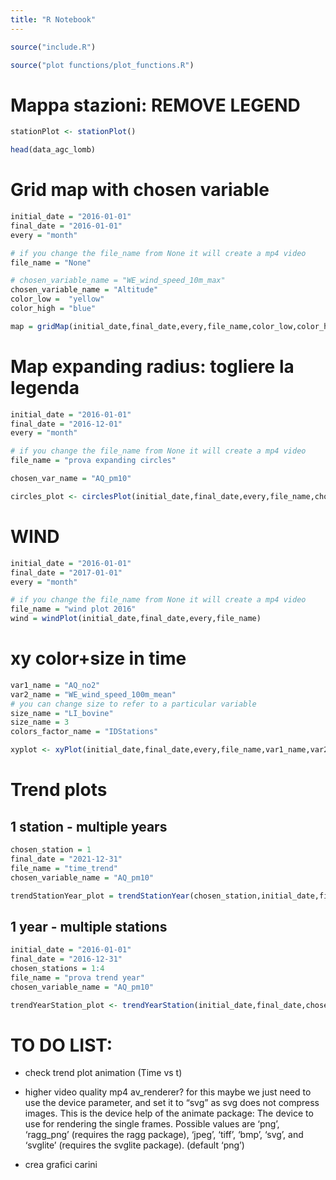 ```yaml
---
title: "R Notebook"
---
```


```r
source("include.R")
```

```r
source("plot functions/plot_functions.R")
```


# Mappa stazioni: REMOVE LEGEND
```r
stationPlot <- stationPlot()
```


```r
head(data_agc_lomb)
```

# Grid map with chosen variable 
```r
initial_date = "2016-01-01"
final_date = "2016-01-01"
every = "month"

# if you change the file_name from None it will create a mp4 video
file_name = "None"

# chosen_variable_name = "WE_wind_speed_10m_max"
chosen_variable_name = "Altitude"
color_low =  "yellow"
color_high = "blue"

map = gridMap(initial_date,final_date,every,file_name,color_low,color_high,chosen_variable_name)
```


#  Map expanding radius: togliere la legenda

```r
initial_date = "2016-01-01"
final_date = "2016-12-01"
every = "month"

# if you change the file_name from None it will create a mp4 video
file_name = "prova expanding circles"

chosen_var_name = "AQ_pm10" 

circles_plot <- circlesPlot(initial_date,final_date,every,file_name,chosen_var_name)
```


# WIND  

```r
initial_date = "2016-01-01"
final_date = "2017-01-01"
every = "month"

# if you change the file_name from None it will create a mp4 video
file_name = "wind plot 2016"
wind = windPlot(initial_date,final_date,every,file_name)
```


# xy color+size in time
```r
var1_name = "AQ_no2"
var2_name = "WE_wind_speed_100m_mean"
# you can change size to refer to a particular variable
size_name = "LI_bovine"
size_name = 3
colors_factor_name = "IDStations"

xyplot <- xyPlot(initial_date,final_date,every,file_name,var1_name,var2_name,size_name,colors_factor_name)

```
# Trend plots
## 1 station - multiple years

```r
chosen_station = 1
final_date = "2021-12-31"
file_name = "time_trend"
chosen_variable_name = "AQ_pm10"

trendStationYear_plot = trendStationYear(chosen_station,initial_date,final_date,file_name,chosen_variable_name)
```



## 1 year - multiple stations
```r
initial_date = "2016-01-01"
final_date = "2016-12-31"
chosen_stations = 1:4
file_name = "prova trend year"
chosen_variable_name = "AQ_pm10"

trendYearStation_plot <- trendYearStation(initial_date,final_date,chosen_stations,file_name,chosen_variable_name)
```


# TO DO LIST:
- check trend plot animation (Time vs t)

- higher video quality mp4 av_renderer?
	for this maybe we just need to use the device parameter, and set it to "svg" as svg does
	not compress images. This is the device help of the animate package:
	The device to use for rendering the single frames.
	Possible values are 'png', 'ragg_png' (requires the ragg package), 'jpeg',
	'tiff', 'bmp', 'svg', and 'svglite' (requires the svglite package). (default 'png')

- crea grafici carini







